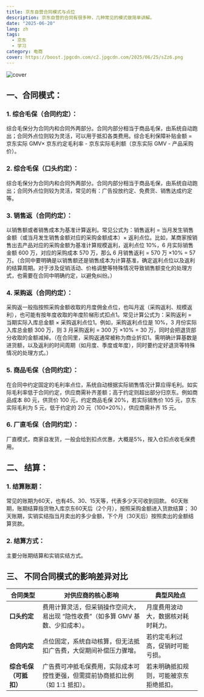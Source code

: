 ```yaml
---
title: 京东自营合同模式与点位
description: 京东自营的合同有很多种，几种常见的模式做简单讲解。
date: "2025-06-20"
lang: zh
tags:
  - 京东
  - 学习
category: 电商
cover: https://boost.jpgcdn.com/c2.jpgcdn.com/2025/06/25/sZz6.png
---
```



<Image
  src="https://boost.jpgcdn.com/c2.jpgcdn.com/2025/06/25/sZz6.png"
  alt="cover"
  width={999}
  height={527}
  isArticleImage={true}
/>

## 一、合同模式：

### 1. 综合毛保（合同约定）：

综合毛保分为合同内和合同外两部分。合同内部分相当于商品毛保，由系统自动跑出；合同外点位则较为灵活，可以用于抵扣各类费用。综合毛利保障补贴金额 = 京东实际 GMV× 京东约定毛利率 - 京东实际毛利额（京东实际 GMV - 产品采购价）。

### 2. 综合毛保（口头约定）：

综合毛保分为合同内和合同外两部分。合同内部分相当于商品毛保，由系统自动跑出；合同外点位则较为灵活，常见的有：广告投放约定、免费货、销售达成约定等。

### 3. 销售返（合同约定）：

以销售额或者销售成本为基准计算返利。常见公式为：销售返利 = 当月发生销售金额（或当月发生销售金额对应的采购金额成本）× 返利点位。比如，某商家按销售出去产品对应的采购金额为基准计算规模返利，返利点位 10%，6 月实际销售金额 600 万，对应的采购成本 570 万，那么 6 月销售返利 = 570 万 ×10% = 57 万。（合同中要明确是以销售额还是销售成本为计算基准，确定返利点位以及返利的结算周期。对于涉及促销活动、价格调整等特殊情况导致销售额变化的处理方式，也需要在合同中明确约定，以避免纠纷。）

### 4. 采购返（合同约定）：

采购返一般指按照采购金额收取的月度佣金点位，也叫月返（采购返利、规模返利），也可能有按年度收取的年度阶梯形式扣点1。常见计算公式为：采购返利 = 当期实际入库总金额 × 采购返利点位1。例如，采购返利点位是 10%，3 月份实际入库总金额 300 万，则 3 月采购返利 = 300 万 ×10% = 30 万，同时会把退货部分收取的金额减掉。（在合同里，采购返通常被称为商业折扣1。需明确计算基数是进货额，以及返利的时间周期（如月度、季度或年度），同时要约定好退货等特殊情况的处理方式。）

### 5. 商品毛保（合同约定）：

在合同中约定固定的毛利率点位，系统自动根据实际销售情况计算应得毛利。如实际毛利率低于合同约定，供应商需补齐差额；高于约定则超出部分归京东。例如商品成本 80 元，供货价 100 元，约定商品毛保 20%，若实际销售价 105 元，京东实际毛利为 5 元，低于约定的 20 元（100×20%），供应商需补齐 15 元。

### 6. 厂直毛保（合同约定）：

厂直模式，商家自发货，一般会给到扣点优惠，大概是5%，按入仓扣点收毛保费用。

## 二、 结算：

### 1. 结算账期：

常见的账期为60天，也有45、30、15天等，代表多少天可收到回款。
60天账期，账期结算指货物入库京东60天后（2个月），按照采购金额进入货款结算；
30天账期，实销实结指当月卖出的多少金额，下个月（30天后）按照卖出的金额结算货款。

### 2. 结算方式：

主要分账期结算和实销实结方式。

## 三、 不同合同模式的影响差异对比

| 合同类型               | 对供应商的核心影响                                                               | 典型风险点                             |
| ---------------------- | -------------------------------------------------------------------------------- | -------------------------------------- |
| **口头约定**           | 费用计算灵活，但采销操作空间大，易出现 “隐性收费”（如多算 GMV 基数、少扣成本）。 | 月度费用波动大，数据核对耗时耗力。     |
| **合同内定**           | 点位固定，系统自动核算，但无法抵扣广告费，大促期间补偿压力骤增。                 | 若约定毛利过高，促销时可能亏损。       |
| **综合毛保（可抵扣）** | 广告费可冲抵毛保费用，实际成本可控性更强，但需提前协商抵扣比例（如 1:1 抵扣）。  | 若未明确抵扣规则，可能被京东拒绝抵扣。 |

